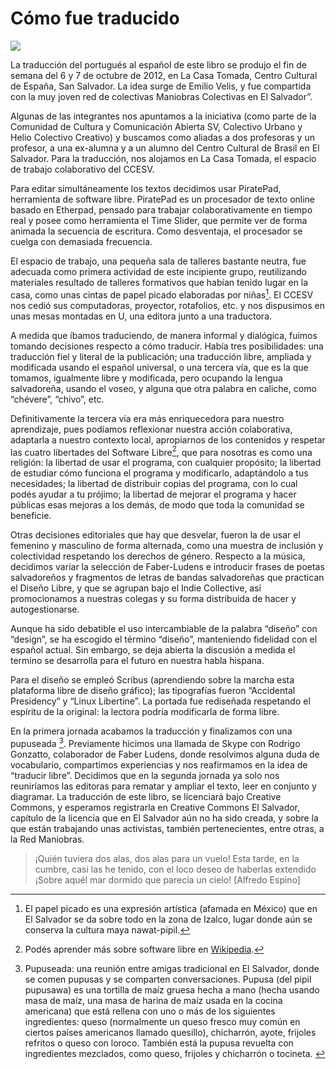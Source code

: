 # Cómo fue traducido 
![](img/traducción.jpg)

La traducción del portugués al español de este libro se produjo el fin de semana del 6 y 7 de octubre de 2012, en La Casa Tomada, Centro Cultural de España, San Salvador. La idea surge de Emilio Velis, y fue compartida con la muy joven red de colectivas Maniobras Colectivas en El Salvador”. 

Algunas de las integrantes nos apuntamos a la iniciativa (como parte de la Comunidad de Cultura y Comunicación Abierta SV, Colectivo Urbano y Helio Colectivo Creativo) y buscamos como aliadas a dos profesoras y un profesor, a una ex-alumna y a un alumno del Centro Cultural de Brasil en El Salvador. Para la traducción, nos alojamos en La Casa Tomada, el espacio de trabajo colaborativo del CCESV. 

Para editar simultáneamente los textos decidimos usar PiratePad, herramienta de software libre. PiratePad es un procesador de texto online basado en Etherpad, pensado para trabajar colaborativamente en tiempo real y posee como herramienta el Time Slider, que permite ver de forma animada la secuencia de escritura. Como desventaja, el procesador se cuelga con demasiada frecuencia. 

El espacio de trabajo, una pequeña sala de talleres bastante neutra, fue adecuada como primera actividad de este incipiente grupo, reutilizando materiales resultado de talleres formativos que habían tenido lugar en la casa, como unas cintas de papel picado elaboradas por niñas^[El papel picado es una expresión artística (afamada en México) que en El Salvador se da sobre todo en la zona de Izalco, lugar donde aún se conserva la cultura maya nawat-pipil.]. El CCESV nos cedió sus computadoras, proyector, rotafolios, etc. y nos dispusimos en unas mesas montadas en U, una editora junto a una traductora.

A medida que íbamos traduciendo, de manera informal y dialógica, fuimos tomando decisiones respecto a cómo traducir. Había tres posibilidades: una traducción fiel y literal de la publicación; una traducción libre, ampliada y modificada usando el español universal, o una tercera vía, que es la que tomamos, igualmente libre y modificada, pero ocupando la lengua salvadoreña, usando el voseo, y alguna que otra palabra en caliche, como “chévere”, “chivo”, etc. 

Definitivamente la tercera vía era más enriquecedora para nuestro aprendizaje, pues podíamos reflexionar nuestra acción colaborativa, adaptarla a nuestro contexto local, apropiarnos de los contenidos y respetar las cuatro libertades del Software Libre^[Podés aprender más sobre software libre en [Wikipedia](http://es.wikipedia.org/wiki/Software_libre#Libertades_del_software_libre).], que para nosotras es como una religión: la libertad de usar el programa, con cualquier propósito; la libertad de estudiar cómo funciona el programa y modificarlo, adaptándolo a tus necesidades; la libertad de distribuir copias del programa, con lo cual podés ayudar a tu prójimo; la libertad de mejorar el programa y hacer públicas esas mejoras a los demás, de modo que toda la comunidad se beneficie. 

Otras decisiones editoriales que hay que desvelar, fueron la de usar el femenino y masculino de forma alternada, como una muestra de inclusión y colectividad respetando los derechos de género. Respecto a la música, decidimos variar la selección de Faber-Ludens e introducir frases de poetas salvadoreños y fragmentos de letras de bandas salvadoreñas que practican el Diseño Libre, y que se agrupan bajo el Indie Collective, así promocionamos a nuestras colegas y su forma distribuida de hacer y autogestionarse. 

Aunque ha sido debatible el uso intercambiable de la palabra “diseño” con “design”, se ha escogido el término “diseño”, manteniendo fidelidad con el español actual. Sin embargo, se deja abierta la discusión a medida el termino se desarrolla para el futuro en nuestra habla hispana. 

Para el diseño se empleó Scribus (aprendiendo sobre la marcha esta plataforma libre de diseño gráfico); las tipografías fueron “Accidental Presidency” y “Linux Libertine”. La portada fue rediseñada respetando el espíritu de la original: la lectora podría modificarla de forma libre. 

En la primera jornada acabamos la traducción y finalizamos con una pupuseada ^[Pupuseada: una reunión entre amigas tradicional en El Salvador, donde se comen pupusas y se comparten conversaciones. Pupusa (del pipil pupusawa) es una tortilla de maíz gruesa hecha a mano (hecha usando masa de maíz, una masa de harina de maíz usada en la cocina americana) que está rellena con uno o más de los siguientes ingredientes: queso (normalmente un queso fresco muy común en ciertos países americanos llamado quesillo), chicharrón, ayote, frijoles refritos o queso con loroco. También está la pupusa revuelta con ingredientes mezclados, como queso, frijoles y chicharrón o tocineta. ]. Previamente hicimos una llamada de Skype con Rodrigo Gonzatto, colaborador de Faber Ludens, donde resolvimos alguna duda de vocabulario, compartimos experiencias y nos reafirmamos en la idea de “traducir libre”. Decidimos que en la segunda jornada ya solo nos reuniríamos las editoras para rematar y ampliar el texto, leer en conjunto y diagramar. La traducción de este libro, se licenciará bajo Creative Commons, y esperamos registrarla en Creative Commons El Salvador, capítulo de la licencia que en El Salvador aún no ha sido creada, y sobre la que están trabajando unas activistas, también pertenecientes, entre otras, a la Red Maniobras. 

> ¡Quién tuviera dos alas, dos alas para un vuelo! Esta tarde, en la cumbre, casi las he tenido, con el loco deseo de haberlas extendido ¡Sobre aquél mar dormido que parecía un cielo! [Alfredo Espino] 